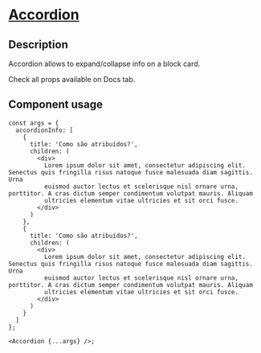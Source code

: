 
<Meta title="Components/Accordion/Accordion Docs" />

<h1 className="mb-32">
  <u>Accordion</u>
</h1>

<h2>Description </h2>
<p className="fs-16">Accordion allows to expand/collapse info on a block card.</p>
<p className="fs-16">Check all props available on Docs tab.</p>

<h2>Component usage</h2>

```tsx
const args = {
  accordionInfo: [
    {
      title: 'Como são atribuídos?',
      children: (
        <div>
          Lorem ipsum dolor sit amet, consectetur adipiscing elit. Senectus quis fringilla risus natoque fusce malesuada diam sagittis. Urna
          euismod auctor lectus et scelerisque nisl ornare urna, porttitor. A cras dictum semper condimentum volutpat mauris. Aliquam
          ultricies elementum vitae ultricies et sit orci fusce.
        </div>
      )
    },
    {
      title: 'Como são atribuídos?',
      children: (
        <div>
          Lorem ipsum dolor sit amet, consectetur adipiscing elit. Senectus quis fringilla risus natoque fusce malesuada diam sagittis. Urna
          euismod auctor lectus et scelerisque nisl ornare urna, porttitor. A cras dictum semper condimentum volutpat mauris. Aliquam
          ultricies elementum vitae ultricies et sit orci fusce.
        </div>
      )
    }
  ]
};

<Accordion {...args} />;
```
